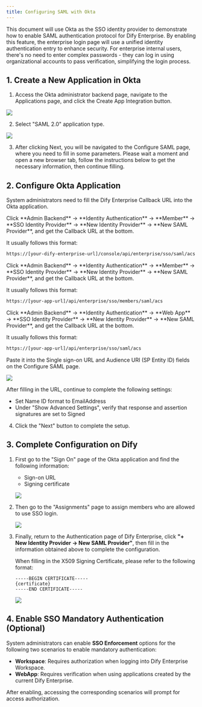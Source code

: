 ```yaml
---
title: Configuring SAML with Okta
---
```


This document will use Okta as the SSO identity provider to demonstrate how to enable SAML authentication protocol for Dify Enterprise. By enabling this feature, the enterprise login page will use a unified identity authentication entry to enhance security. For enterprise internal users, there's no need to enter complex passwords - they can log in using organizational accounts to pass verification, simplifying the login process.

## 1. Create a New Application in Okta

1. Access the Okta administrator backend page, navigate to the Applications page, and click the Create App Integration button.

![](https://assets-docs.dify.ai/2025/05/49d2eb9547c644a90a50e7ac1972b90c.png)

2. Select "SAML 2.0" application type.

![](https://assets-docs.dify.ai/2025/05/409f64e068449c2f9dc9c3e471a36946.png)

3. After clicking Next, you will be navigated to the Configure SAML page, where you need to fill in some parameters. Please wait a moment and open a new browser tab, follow the instructions below to get the necessary information, then continue filling.

## 2. Configure Okta Application

System administrators need to fill the Dify Enterprise Callback URL into the Okta application.

<Tabs>
  <Tab title="Workspace">
  Click **Admin Backend** → **Identity Authentication** → **Member** → **SSO Identity Provider** → **New Identity Provider** → **New SAML Provider**, and get the Callback URL at the bottom.

  It usually follows this format:

   ```bash
   https://[your-dify-enterprise-url]/console/api/enterprise/sso/saml/acs
   ```
  </Tab>
  <Tab title="WebApp Members (For Internal Users)">
  Click **Admin Backend** → **Identity Authentication** → **Member** → **SSO Identity Provider** → **New Identity Provider** → **New SAML Provider**, and get the Callback URL at the bottom.

  It usually follows this format:

   ```bash
   https://[your-app-url]/api/enterprise/sso/members/saml/acs
   ```
  </Tab>
  <Tab title="WebApp External Users (For External Users)">
  Click **Admin Backend** → **Identity Authentication** → **Web App** → **SSO Identity Provider** → **New Identity Provider** → **New SAML Provider**, and get the Callback URL at the bottom.

   It usually follows this format:

   ```bash
   https://[your-app-url]/api/enterprise/sso/saml/acs
   ```
  </Tab>
</Tabs>

Paste it into the Single sign-on URL and Audience URI (SP Entity ID) fields on the Configure SAML page.

![](https://assets-docs.dify.ai/2025/05/e6c1a1521306919ab325030adafb2d2b.png)

After filling in the URL, continue to complete the following settings:
   * Set Name ID format to EmailAddress
   * Under "Show Advanced Settings", verify that response and assertion signatures are set to Signed

4. Click the "Next" button to complete the setup.

## 3. Complete Configuration on Dify

1. First go to the "Sign On" page of the Okta application and find the following information:
   * Sign-on URL
   * Signing certificate

   ![](https://assets-docs.dify.ai/2025/05/edd232ff0c1e0a28243fdce755f8ea1b.png)

2. Then go to the "Assignments" page to assign members who are allowed to use SSO login.

   ![](https://assets-docs.dify.ai/2025/05/7ce55440e9bce1965712e167ab8e8567.png)

3. Finally, return to the Authentication page of Dify Enterprise, click **"+ New Identity Provider → New SAML Provider"**, then fill in the information obtained above to complete the configuration.

   When filling in the X509 Signing Certificate, please refer to the following format:

   ```
   -----BEGIN CERTIFICATE-----
   {certificate}
   -----END CERTIFICATE-----
   ```

   ![](https://assets-docs.dify.ai/2025/05/1548ea93cfa68352384295fef8b038e3.png)

## 4. Enable SSO Mandatory Authentication (Optional)

System administrators can enable **SSO Enforcement** options for the following two scenarios to enable mandatory authentication:

- **Workspace**: Requires authorization when logging into Dify Enterprise Workspace.
- **WebApp**: Requires verification when using applications created by the current Dify Enterprise.

After enabling, accessing the corresponding scenarios will prompt for access authorization.
